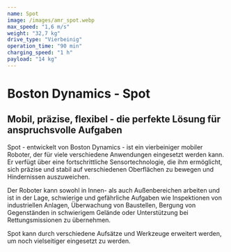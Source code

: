 ```yaml
---
name: Spot
image: /images/amr_spot.webp
max_speed: "1,6 m/s"
weight: "32,7 kg"
drive_type: "Vierbeinig"
operation_time: "90 min"
charging_speed: "1 h"
payload: "14 kg"
---
```

# Boston Dynamics - Spot

## Mobil, präzise, flexibel - die perfekte Lösung für anspruchsvolle Aufgaben

Spot - entwickelt von Boston Dynamics - ist ein vierbeiniger mobiler Roboter, der für viele verschiedene Anwendungen eingesetzt werden kann. Er verfügt über eine fortschrittliche Sensortechnologie, die ihm ermöglicht, sich präzise und stabil auf verschiedenen Oberflächen zu bewegen und Hindernissen auszuweichen.

Der Roboter kann sowohl in Innen- als auch Außenbereichen arbeiten und ist in der Lage, schwierige und gefährliche Aufgaben wie Inspektionen von industriellen Anlagen, Überwachung von Baustellen, Bergung von Gegenständen in schwierigem Gelände oder Unterstützung bei Rettungsmissionen zu übernehmen.

Spot kann durch verschiedene Aufsätze und Werkzeuge erweitert werden, um noch vielseitiger eingesetzt zu werden.